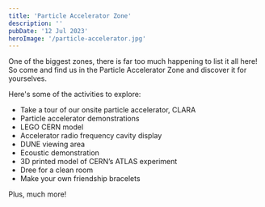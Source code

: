 ```yaml
---
title: 'Particle Accelerator Zone'
description: ''
pubDate: '12 Jul 2023'
heroImage: '/particle-accelerator.jpg'
---
```


One of the biggest zones, there is far too much happening to list it all here! So come and find us in the Particle Accelerator Zone and discover it for yourselves.  

Here's some of the activities to explore:  
* Take a tour of our onsite particle accelerator, CLARA 
* Particle accelerator demonstrations  
* LEGO CERN model 
* Accelerator radio frequency cavity display  
* DUNE viewing area 
* Ecoustic demonstration 
* 3D printed model of CERN’s ATLAS experiment  
* Dree for a clean room  
* Make your own friendship bracelets  

Plus, much more! 

